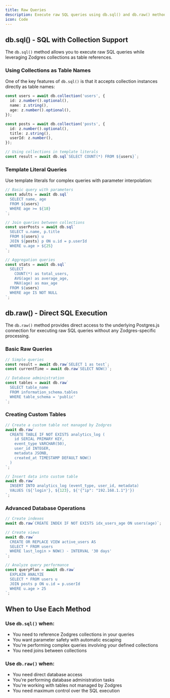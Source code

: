 ```yaml
---
title: Raw Queries
description: Execute raw SQL queries using db.sql() and db.raw() methods
icon: Code
---
```


## db.sql() - SQL with Collection Support

The `db.sql()` method allows you to execute raw SQL queries while leveraging Zodgres collections as table references.

### Using Collections as Table Names

One of the key features of `db.sql()` is that it accepts collection instances directly as table names:

```typescript
const users = await db.collection('users', {
  id: z.number().optional(),
  name: z.string(),
  age: z.number().optional(),
});

const posts = await db.collection('posts', {
  id: z.number().optional(),
  title: z.string(),
  userId: z.number(),
});

// Using collections in template literals
const result = await db.sql`SELECT COUNT(*) FROM ${users}`;
```

### Template Literal Queries

Use template literals for complex queries with parameter interpolation:

```typescript
// Basic query with parameters
const adults = await db.sql`
  SELECT name, age
  FROM ${users}
  WHERE age >= ${18}
`;

// Join queries between collections
const userPosts = await db.sql`
  SELECT u.name, p.title
  FROM ${users} u
  JOIN ${posts} p ON u.id = p.userId
  WHERE u.age > ${25}
`;

// Aggregation queries
const stats = await db.sql`
  SELECT
    COUNT(*) as total_users,
    AVG(age) as average_age,
    MAX(age) as max_age
  FROM ${users}
  WHERE age IS NOT NULL
`;
```

## db.raw() - Direct SQL Execution

The `db.raw()` method provides direct access to the underlying Postgres.js connection for executing raw SQL queries without any Zodgres-specific processing.

### Basic Raw Queries

```typescript
// Simple queries
const result = await db.raw`SELECT 1 as test`;
const currentTime = await db.raw`SELECT NOW()`;

// Database administration
const tables = await db.raw`
  SELECT table_name
  FROM information_schema.tables
  WHERE table_schema = 'public'
`;
```

### Creating Custom Tables

```typescript
// Create a custom table not managed by Zodgres
await db.raw`
  CREATE TABLE IF NOT EXISTS analytics_log (
    id SERIAL PRIMARY KEY,
    event_type VARCHAR(50),
    user_id INTEGER,
    metadata JSONB,
    created_at TIMESTAMP DEFAULT NOW()
  )
`;

// Insert data into custom table
await db.raw`
  INSERT INTO analytics_log (event_type, user_id, metadata)
  VALUES (${'login'}, ${123}, ${'{"ip": "192.168.1.1"}'})
`;
```

### Advanced Database Operations

```typescript
// Create indexes
await db.raw`CREATE INDEX IF NOT EXISTS idx_users_age ON users(age)`;

// Create views
await db.raw`
  CREATE OR REPLACE VIEW active_users AS
  SELECT * FROM users
  WHERE last_login > NOW() - INTERVAL '30 days'
`;

// Analyze query performance
const queryPlan = await db.raw`
  EXPLAIN ANALYZE
  SELECT * FROM users u
  JOIN posts p ON u.id = p.userId
  WHERE u.age > 25
`;
```

## When to Use Each Method

### Use `db.sql()` when:
- You need to reference Zodgres collections in your queries
- You want parameter safety with automatic escaping
- You're performing complex queries involving your defined collections
- You need joins between collections

### Use `db.raw()` when:
- You need direct database access
- You're performing database administration tasks
- You're working with tables not managed by Zodgres
- You need maximum control over the SQL execution
